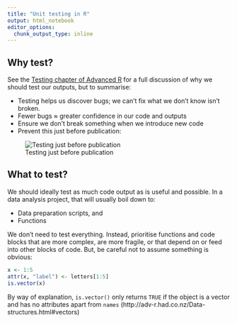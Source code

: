 ```yaml
---
title: "Unit testing in R"
output: html_notebook
editor_options: 
  chunk_output_type: inline
---
```



## Why test?

See the [Testing chapter of Advanced R](http://r-pkgs.had.co.nz/tests.html) for a full discussion of why we should test our outputs, but to summarise:

- Testing helps us discover bugs; we can't fix what we don't know isn't broken.
- Fewer bugs $\approx$ greater confidence in our code and outputs
- Ensure we don't break something when we introduce new code
- Prevent this just before publication:

![Testing just before publication](img/test-in-production.jpg)


## What to test?

We should ideally test as much code output as is useful and possible.
In a data analysis project, that will usually boil down to:

- Data preparation scripts, and
- Functions

We don't need to test everything.
Instead, prioritise functions and code blocks that are more complex, are more fragile, or that depend on or feed into other blocks of code.
But, be careful not to assume something is obvious:

```r
x <- 1:5
attr(x, "label") <- letters[1:5]
is.vector(x)
```

By way of explanation, `is.vector()` only returns `TRUE` if the object is a vector and has no attributes apart from `names` (http://adv-r.had.co.nz/Data-structures.html#vectors)
